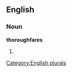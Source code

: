 ==English==

===Noun===
'''thoroughfares'''

# {{plural of|[[thoroughfare]]}}

[[Category:English plurals]]